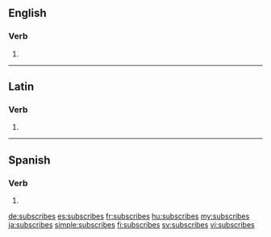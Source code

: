 ==English==

===Verb===
{{head|en|verb form}}

# {{en-third-person singular of|subscribe}}

----

==Latin==

===Verb===
{{la-verb-form|subscrībēs}}

# {{inflection of|subscrībō||2|s|futr|actv|indc|lang=la}}

----

==Spanish==

===Verb===
{{es-verb-form|subscribir}}

# {{es-verb form of|ending=ir|mood=indicative|tense=present|pers=2|formal=no|number=singular|subscribir}}

[[de:subscribes]]
[[es:subscribes]]
[[fr:subscribes]]
[[hu:subscribes]]
[[my:subscribes]]
[[ja:subscribes]]
[[simple:subscribes]]
[[fi:subscribes]]
[[sv:subscribes]]
[[vi:subscribes]]